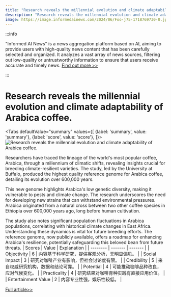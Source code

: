 ```yaml
---
title: "Research reveals the millennial evolution and climate adaptability of Arabica coffee."
description: "Research reveals the millennial evolution and climate adaptability of Arabica coffee."
image: https://image.informedainews.com/2024/06/Foo-j75-1718769730-0.jpg
---
```



:::info

"Informed AI News" is a news aggregation platform based on AI, aiming to provide users with high-quality news content that has been carefully selected and organized. It analyzes a vast array of news sources, filtering out low-quality or untrustworthy information to ensure that users receive accurate and timely news.  [Find out more >>](/)

:::

# Research reveals the millennial evolution and climate adaptability of Arabica coffee.


<Tabs
	defaultValue="summary"
	values={[
	{label: 'summary', value: 'summary'},
	{label: 'score', value: 'score'},
]}>
<TabItem value="summary">
<img
  src="https://image.informedainews.com/2024/06/Foo-j75-1718769730-0.jpg"
  alt="Research reveals the millennial evolution and climate adaptability of Arabica coffee."
/>



Researchers have traced the lineage of the world's most popular coffee, Arabica, through a millennium of climatic shifts, revealing insights crucial for breeding climate-resilient varieties. The study, led by the University at Buffalo, produced the highest quality reference genome for Arabica coffee, detailing its evolution over 600,000 years.

This new genome highlights Arabica's low genetic diversity, making it vulnerable to pests and climate change. The research underscores the need for developing new strains that can withstand environmental pressures. Arabica originated from a natural cross between two other coffee species in Ethiopia over 600,000 years ago, long before human cultivation.

The study also notes significant population fluctuations in Arabica populations, correlating with historical climate changes in East Africa. Understanding these dynamics is vital for future breeding efforts. The reference genome, now publicly available, offers a roadmap for enhancing Arabica's resilience, potentially safeguarding this beloved bean from future threats.
</TabItem>
<TabItem value="score">
	| Scores     | Value   | Explanation |
	| -------- | ------- | ------- |
	| Objectivity  | 6    | 内容基于科学研究，提供客观分析，无明显偏见。    |
	| Social Impact | 3     | 研究对咖啡产业有影响，但社会讨论度有限。    |
	| Credibility    | 5    | 来自权威研究机构，数据和结论可靠。    |
	| Potential    | 4    | 可能推动咖啡品种改良，应对气候变化。    |
	| Practicality    | 4    | 研究结果对咖啡育种实践有直接应用价值。    |
	| Entertainment Value    | 2    | 内容专业性强，娱乐性较低。    |
</TabItem>
</Tabs>

[Full article>>](https://www.cnbeta.com.tw/articles/science/1435270.htm)
